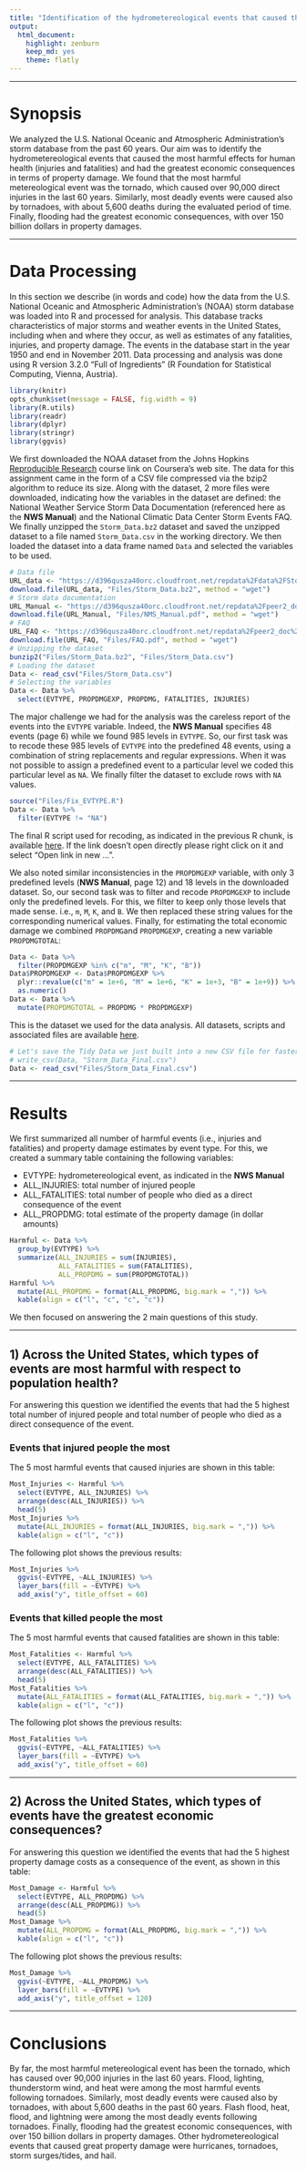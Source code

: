 ```yaml
---
title: "Identification of the hydrometereological events that caused the most harmful effects and had the greatest economic consequences"
output: 
  html_document: 
    highlight: zenburn
    keep_md: yes
    theme: flatly
---
```


***

# Synopsis
We analyzed the U.S. National Oceanic and Atmospheric Administration's storm database from the past 60 years. Our aim was to identify the hydrometereological events that caused the most harmful effects for human health (injuries and fatalities) and had the greatest economic consequences in terms of property damage. We found that the most harmful metereological event was the tornado, which caused over 90,000 direct injuries in the last 60 years. Similarly, most deadly events were caused also by tornadoes, with about 5,600 deaths during the evaluated period of time. Finally, flooding had the greatest economic consequences, with over 150 billion dollars in property damages.

***

# Data Processing
In this section we describe (in words and code) how the data from the U.S. National Oceanic and Atmospheric Administration's (NOAA) storm database was loaded into R and processed for analysis. This database tracks characteristics of major storms and weather events in the United States, including when and where they occur, as well as estimates of any fatalities, injuries, and property damage. The events in the database start in the year 1950 and end in November 2011. Data processing and analysis was done using R version 3.2.0 "Full of Ingredients" (R Foundation for Statistical Computing, Vienna, Austria).

```r
library(knitr)
opts_chunk$set(message = FALSE, fig.width = 9)
library(R.utils)
library(readr)
library(dplyr)
library(stringr)
library(ggvis)
```

We first downloaded the NOAA dataset from the Johns Hopkins [Reproducible Research](https://www.coursera.org/course/repdata) course link on Coursera's web site. The data for this assignment came in the form of a CSV file compressed via the bzip2 algorithm to reduce its size. Along with the dataset, 2 more files were downloaded, indicating how the variables in the dataset are defined: the National Weather Service Storm Data Documentation (referenced here as the __NWS Manual__) and the National Climatic Data Center Storm Events FAQ. We finally unzipped the `Storm_Data.bz2` dataset and saved the unzipped dataset to a file named `Storm_Data.csv` in the working directory. We then loaded the dataset into a data frame named `Data` and selected the variables to be used.

```r
# Data file
URL_data <- "https://d396qusza40orc.cloudfront.net/repdata%2Fdata%2FStormData.csv.bz2"
download.file(URL_data, "Files/Storm_Data.bz2", method = "wget")
# Storm data documentation
URL_Manual <- "https://d396qusza40orc.cloudfront.net/repdata%2Fpeer2_doc%2Fpd01016005curr.pdf"
download.file(URL_Manual, "Files/NMS_Manual.pdf", method = "wget")
# FAQ
URL_FAQ <- "https://d396qusza40orc.cloudfront.net/repdata%2Fpeer2_doc%2FNCDC%20Storm%20Events-FAQ%20Page.pdf"
download.file(URL_FAQ, "Files/FAQ.pdf", method = "wget")
# Unzipping the dataset
bunzip2("Files/Storm_Data.bz2", "Files/Storm_Data.csv")
# Loading the dataset
Data <- read_csv("Files/Storm_Data.csv")
# Selecting the variables
Data <- Data %>%
  select(EVTYPE, PROPDMGEXP, PROPDMG, FATALITIES, INJURIES)
```

The major challenge we had for the analysis was the careless report of the events into the `EVTYPE` variable. Indeed, the __NWS Manual__ specifies 48 events (page 6) while we found 985 levels in `EVTYPE`. So, our first task was to recode these 985 levels of `EVTYPE` into the predefined 48 events, using a combination of string replacements and regular expressions. When it was not possible to assign a predefined event to a particular level we coded this particular level as `NA`. We finally filter the dataset to exclude rows with `NA` values.

```r
source("Files/Fix_EVTYPE.R")
Data <- Data %>%
  filter(EVTYPE != "NA")
```

The final R script used for recoding, as indicated in the previous R chunk, is available [here](https://github.com/alcideschaux/NOAA-StormData/blob/master/Files/Fix_EVTYPE.R). If the link doesn't open directly please right click on it and select "Open link in new ...".

We also noted similar inconsistencies in the `PROPDMGEXP` variable, with only 3 predefined levels (__NWS Manual__, page 12) and 18 levels in the downloaded dataset. So, our second task was to filter and recode `PROPDMGEXP` to include only the predefined levels. For this, we filter to keep only those levels that made sense. i.e., `m`, `M`, `K`, and `B`. We then replaced these string values for the corresponding numerical values. Finally, for estimating the total economic damage we combined `PROPDMG`and `PROPDMGEXP`, creating a new variable `PROPDMGTOTAL`:

```r
Data <- Data %>%
  filter(PROPDMGEXP %in% c("m", "M", "K", "B"))
Data$PROPDMGEXP <- Data$PROPDMGEXP %>%
  plyr::revalue(c("m" = 1e+6, "M" = 1e+6, "K" = 1e+3, "B" = 1e+9)) %>%
  as.numeric()
Data <- Data %>%
  mutate(PROPDMGTOTAL = PROPDMG * PROPDMGEXP)
```

This is the dataset we used for the data analysis. All datasets, scripts and associated files are available [here](https://github.com/alcideschaux/NOAA-StormData/tree/master/Files).

```r
# Let's save the Tidy Data we just built into a new CSV file for faster loading!! 
# write_csv(Data, "Storm_Data_Final.csv")
Data <- read_csv("Files/Storm_Data_Final.csv")
```

***

# Results
We first summarized all number of harmful events (i.e., injuries and fatalities) and property damage estimates by event type. For this, we created a summary table containing the following variables:

* EVTYPE: hydrometereological event, as indicated in the __NWS Manual__
* ALL_INJURIES: total number of injured people
* ALL_FATALITIES: total number of people who died as a direct consequence of the event
* ALL_PROPDMG: total estimate of the property damage (in dollar amounts)

```r
Harmful <- Data %>%
  group_by(EVTYPE) %>%
  summarize(ALL_INJURIES = sum(INJURIES),
            ALL_FATALITIES = sum(FATALITIES),
            ALL_PROPDMG = sum(PROPDMGTOTAL))
Harmful %>%
  mutate(ALL_PROPDMG = format(ALL_PROPDMG, big.mark = ",")) %>%
  kable(align = c("l", "c", "c", "c"))
```

We then focused on answering the 2 main questions of this study.

***

## 1) Across the United States, which types of events are most harmful with respect to population health?
For answering this question we identified the events that had the 5 highest total number of injured people and total number of people who died as a direct consequence of the event.

### Events that injured people the most
The 5 most harmful events that caused injuries are shown in this table:

```r
Most_Injuries <- Harmful %>%
  select(EVTYPE, ALL_INJURIES) %>%
  arrange(desc(ALL_INJURIES)) %>%
  head(5)
Most_Injuries %>%
  mutate(ALL_INJURIES = format(ALL_INJURIES, big.mark = ",")) %>%
  kable(align = c("l", "c"))
```

The following plot shows the previous results:

```r
Most_Injuries %>%
  ggvis(~EVTYPE, ~ALL_INJURIES) %>%
  layer_bars(fill = ~EVTYPE) %>%
  add_axis("y", title_offset = 60)
```

### Events that killed people the most
The 5 most harmful events that caused fatalities are shown in this table:

```r
Most_Fatalities <- Harmful %>%
  select(EVTYPE, ALL_FATALITIES) %>%
  arrange(desc(ALL_FATALITIES)) %>%
  head(5)
Most_Fatalities %>%
  mutate(ALL_FATALITIES = format(ALL_FATALITIES, big.mark = ",")) %>%
  kable(align = c("l", "c"))
```

The following plot shows the previous results:

```r
Most_Fatalities %>%
  ggvis(~EVTYPE, ~ALL_FATALITIES) %>%
  layer_bars(fill = ~EVTYPE) %>%
  add_axis("y", title_offset = 60)
```

***

## 2) Across the United States, which types of events have the greatest economic consequences?
For answering this question we identified the events that had the 5 highest property damage costs as a consequence of the event, as shown in this table:

```r
Most_Damage <- Harmful %>%
  select(EVTYPE, ALL_PROPDMG) %>%
  arrange(desc(ALL_PROPDMG)) %>%
  head(5)
Most_Damage %>%
  mutate(ALL_PROPDMG = format(ALL_PROPDMG, big.mark = ",")) %>%
  kable(align = c("l", "c"))
```

The following plot shows the previous results:

```r
Most_Damage %>%
  ggvis(~EVTYPE, ~ALL_PROPDMG) %>%
  layer_bars(fill = ~EVTYPE) %>%
  add_axis("y", title_offset = 120)
```

***

# Conclusions
By far, the most harmful metereological event has been the tornado, which has caused over 90,000 injuries in the last 60 years. Flood, lighting, thunderstorm wind, and heat were among the most harmful events following tornadoes. Similarly, most deadly events were caused also by tornadoes, with about 5,600 deaths in the past 60 years. Flash flood, heat, flood, and lightning were among the most deadly events following tornadoes. Finally, flooding had the greatest economic consequences, with over 150 billion dollars in property damages. Other hydrometereological events that caused great property damage were hurricanes, tornadoes, storm surges/tides, and hail.